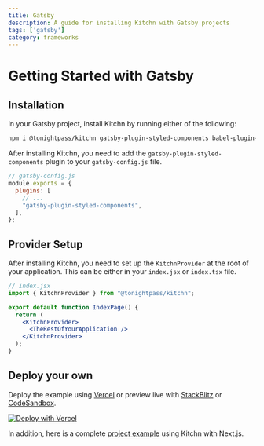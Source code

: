```yaml
---
title: Gatsby
description: A guide for installing Kitchn with Gatsby projects
tags: ['gatsby']
category: frameworks
---
```



# Getting Started with Gatsby

## Installation
In your Gatsby project, install Kitchn by running either of the following:


```sh npm2yarn
npm i @tonightpass/kitchn gatsby-plugin-styled-components babel-plugin-styled-components --save
```

After installing Kitchn, you need to add the `gatsby-plugin-styled-components` plugin to your `gatsby-config.js` file.

```js
// gatsby-config.js
module.exports = {
  plugins: [
    // ...
    "gatsby-plugin-styled-components",
  ],
};
```

## Provider Setup

After installing Kitchn, you need to set up the `KitchnProvider` at the root 
of your application. This can be either in your `index.jsx` or `index.tsx` file.

```jsx
// index.jsx
import { KitchnProvider } from "@tonightpass/kitchn";

export default function IndexPage() {
  return (
    <KitchnProvider>
      <TheRestOfYourApplication />
    </KitchnProvider>
  );
}
```

## Deploy your own

Deploy the example using [Vercel](https://vercel.com/new/clone?repository-url=https://github.com/tonightpass/kitchn/tree/master/examples/gatsby-typescript&project-name=kitchn-gatsby&repository-name=kitchn-gatsby) or preview live with [StackBlitz](https://stackblitz.com/github/tonightpass/kitchn/tree/master/examples/gatsby-typescript) or [CodeSandbox](https://codesandbox.io/s/github/tonightpass/kitchn/tree/master/examples/gatsby-typescript).

[![Deploy with Vercel](https://vercel.com/button)](https://vercel.com/new/clone?repository-url=https://github.com/tonightpass/kitchn/tree/master/examples/gatsby-typescript&project-name=kitchn-gatsby&repository-name=kitchn-gatsby)

In addition, here is a complete [project example](https://github.com/tonightpass/kitchn/tree/master/examples/gatsby-typescript) using Kitchn with Next.js.
